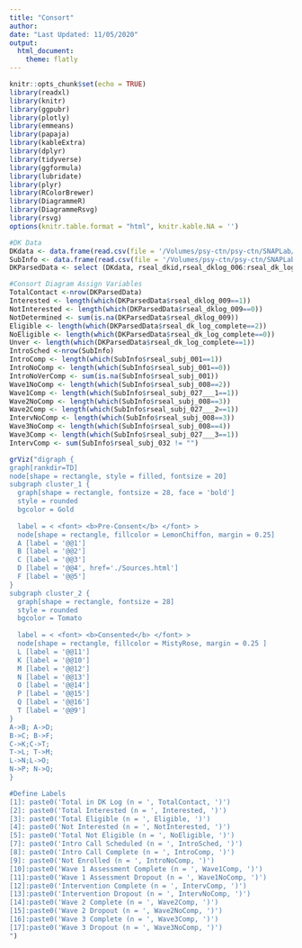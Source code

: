 ```yaml
---
title: "Consort"
author: 
date: "Last Updated: 11/05/2020"
output: 
  html_document:
    theme: flatly
---
```

```r
knitr::opts_chunk$set(echo = TRUE)
library(readxl)
library(knitr)
library(ggpubr)
library(plotly)
library(emmeans)
library(papaja)
library(kableExtra)
library(dplyr)
library(tidyverse)
library(ggformula)
library(lubridate)
library(plyr)
library(RColorBrewer)
library(DiagrammeR)
library(DiagrammeRsvg)
library(rsvg)
options(knitr.table.format = "html", knitr.kable.NA = '') 
```

```r
#DK Data
DKdata <- data.frame(read.csv(file = '/Volumes/psy-ctn/psy-ctn/SNAPLab/SNAP Projects/SEAL/00_rSEAL/02_rSEAL_Data/PreStudy/DK_Log/Raw_Data/DKLog_rSEAL_09NOV2020.csv'))
SubInfo <- data.frame(read.csv(file = '/Volumes/psy-ctn/psy-ctn/SNAPLab/SNAP Projects/SEAL/00_rSEAL/02_rSEAL_Data/PreStudy/Subject_Database/Raw_Data/RSEALSubjectDatabase_DATA_05NOV2020.csv'))
DKParsedData <- select (DKdata, rseal_dkid,rseal_dklog_006:rseal_dk_log_complete )
```


```r
#Consort Diagram Assign Variables
TotalContact <-nrow(DKParsedData)
Interested <- length(which(DKParsedData$rseal_dklog_009==1))
NotInterested <- length(which(DKParsedData$rseal_dklog_009==0))
NotDetermined <- sum(is.na(DKParsedData$rseal_dklog_009))
Eligible <- length(which(DKParsedData$rseal_dk_log_complete==2))
NoEligible <- length(which(DKParsedData$rseal_dk_log_complete==0))
Unver <- length(which(DKParsedData$rseal_dk_log_complete==1))
IntroSched <-nrow(SubInfo)
IntroComp <- length(which(SubInfo$rseal_subj_001==1))
IntroNoComp <- length(which(SubInfo$rseal_subj_001==0))
IntroNoVerComp <- sum(is.na(SubInfo$rseal_subj_001))
Wave1NoComp <- length(which(SubInfo$rseal_subj_008==2))
Wave1Comp <- length(which(SubInfo$rseal_subj_027___1==1))
Wave2NoComp <- length(which(SubInfo$rseal_subj_008==3))
Wave2Comp <- length(which(SubInfo$rseal_subj_027___2==1))
IntervNoComp <- length(which(SubInfo$rseal_subj_008==3))
Wave3NoComp <- length(which(SubInfo$rseal_subj_008==4))
Wave3Comp <- length(which(SubInfo$rseal_subj_027___3==1))
IntervComp <- sum(SubInfo$rseal_subj_032 != "")

grViz("digraph {
graph[rankdir=TD]
node[shape = rectangle, style = filled, fontsize = 20]
subgraph cluster_1 {
  graph[shape = rectangle, fontsize = 28, face = 'bold']
  style = rounded
  bgcolor = Gold
  
  label = < <font> <b>Pre-Consent</b> </font> >
  node[shape = rectangle, fillcolor = LemonChiffon, margin = 0.25]
  A [label = '@@1']
  B [label = '@@2']
  C [label = '@@3']
  D [label = '@@4', href='./Sources.html']
  F [label = '@@5']
}
subgraph cluster_2 {
  graph[shape = rectangle, fontsize = 28]
  style = rounded
  bgcolor = Tomato
  
  label = < <font> <b>Consented</b> </font> >
  node[shape = rectangle, fillcolor = MistyRose, margin = 0.25 ]
  L [label = '@@11']
  K [label = '@@10']
  M [label = '@@12']
  N [label = '@@13']
  O [label = '@@14']
  P [label = '@@15']
  Q [label = '@@16']
  T [label = '@@9']
}
A->B; A->D;  
B->C; B->F;
C->K;C->T;
T->L; T->M;
L->N;L->O;
N->P; N->Q;
}

#Define Labels
[1]: paste0('Total in DK Log (n = ', TotalContact, ')')
[2]: paste0('Total Interested (n = ', Interested, ')')
[3]: paste0('Total Eligible (n = ', Eligible, ')')
[4]: paste0('Not Interested (n = ', NotInterested, ')')
[5]: paste0('Total Not Eligible (n = ', NoEligible, ')')
[7]: paste0('Intro Call Scheduled (n = ', IntroSched, ')')
[8]: paste0('Intro Call Complete (n = ', IntroComp, ')')
[9]: paste0('Not Enrolled (n = ', IntroNoComp, ')')
[10]:paste0('Wave 1 Assessment Complete (n = ', Wave1Comp, ')')
[11]:paste0('Wave 1 Assessment Dropout (n = ', Wave1NoComp, ')')
[12]:paste0('Intervention Complete (n = ', IntervComp, ')')
[13]:paste0('Intervention Dropout (n = ', IntervNoComp, ')')
[14]:paste0('Wave 2 Complete (n = ', Wave2Comp, ')')
[15]:paste0('Wave 2 Dropout (n = ', Wave2NoComp, ')')
[16]:paste0('Wave 3 Complete (n = ', Wave3Comp, ')')
[17]:paste0('Wave 3 Dropout (n = ', Wave3NoComp, ')')
")
```


